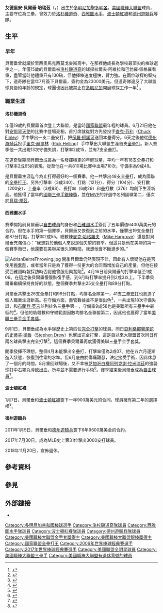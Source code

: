 {{Link style|time=2015-12-11T05:12:05+00:00}}
{{Infobox baseball biography
|name=艾德里安·貝爾垂<br />Adrián Beltré
|image= Adrián Beltré 2011 (1).jpg
|image_size  = 250
|caption = 2011年的貝爾垂 
|position=[[三壘手|三壘手]]
|bats=右
|throws=右
|birth_date= {{Birth date and age|1979|4|7}}
|birth_place= {{DOM}}[[聖多明哥|聖多明哥]]
|death_date= 
|death_place= 
|debutleague =美國職棒大聯盟
|debutdate=6月24日
|debutyear=1998年
|debutteam=洛杉磯道奇
|finalleague =美國職棒大聯盟
|finaldate=9月30日
|finalyear=2018年
|finalteam=德州遊騎兵
|statleague =美國職棒大聯盟
|stat1label=[[打擊率|打擊率]]
|stat1value=.286
|stat2label=[[安打|安打]]
|stat2value=3,166
|stat3label=[[全壘打|全壘打]]
|stat3value=477
|stat4label=[[打點|打點]]
|stat4value=1,707
|teams=
* [[洛杉磯道奇|洛杉磯道奇]] ({{mlby|1998}}–{{mlby|2004}})
* [[西雅圖水手|西雅圖水手]] ({{mlby|2005}}–{{mlby|2009}})
* [[波士頓紅襪|波士頓紅襪]] ({{mlby|2010}})
* [[德克薩斯遊騎兵_(棒球)|德州遊騎兵]] ({{mlby|2011}}–{{mlby|2018}})
|highlights=
* 4×[[美國職棒大聯盟全明星賽|全明星賽]] ([[2010年美國職棒大聯盟全明星賽|2010]]–[[2012年美國職棒大聯盟全明星賽|2012]],[[2014年美國職棒大聯盟全明星賽|2014]])
* 5×[[美國職棒大聯盟金手套獎|金手套獎]] (2007,2008,2011,2012,2016)
* 4×[[美國職棒大聯盟銀棒獎|銀棒獎]] (2004,2010,2011,2014)
* [[美國職棒大聯盟全壘打王|國聯全壘打王]] (2004)
|hoflink  = 美國國家棒球名人堂暨博物館
|hoftype  = 美國棒球名人堂
|hofdate= 
|hofvote= 
}}
'''艾德里安·貝爾垂·培瑞茲'''（{{lang-es|Adrián Beltré Pérez}}，{{bd|1979年|4月7日|||Beltré, Adrián}}）出生於[[多明尼加|多明尼加]][[聖多明各|聖多明各]]，[[美國職棒大聯盟|美國職棒大聯盟]]球員，主要守位為三壘，曾效力於[[洛杉磯道奇|洛杉磯道奇]]、[[西雅圖水手|西雅圖水手]]、[[波士頓紅襪|波士頓紅襪]]和[[德州遊騎兵|德州遊騎兵]]等隊。

== 生平 ==
=== 早年 ===
貝爾垂曾就讀於里西奧馬克西莫戈麥斯高中，在那裡他成長為學校最頂尖的棒球選手之一。{{by|1994年}}年僅15歲的貝爾垂被[[洛杉磯道奇|洛杉磯道奇]]的球探拉爾夫·阿維拉和巴勃羅·佩格羅看重，盡管當時他體重只有130磅，但他揮棒速度極快，臂力強。在兩位球探的堅持下，道奇隊在當年7月簽下貝爾垂，簽約金為23000美元。但道奇隊違反了大聯盟球員簽約年齡的規定，球團也因此被禁止在[[多明尼加|多明尼加]]開展球探工作一年<ref>{{cite book | author = Dayn Perry | title = Do Players Perform Better in Contract Years?''Baseball Between the Numbers: Why Everything You Know About the Game is Wrong'' | location = [[紐約|紐約]] | publisher = Basic Books和Baseball Prospectus | year = 2005 | pages = 200-01}}</ref> 。

=== 職業生涯 ===
==== 洛杉磯道奇 ====
{{MLBy|1998年}}年僅19歲的貝爾垂首次登上大聯盟，是當時[[國家聯盟|國家聯盟]]最年輕的球員。6月21日他在對[[洛杉磯安那罕天使|安那罕天使]]的比賽中登場亮相，首打席就從對方先發投手[[查克·芬利|查克·芬利]]（[[:en:Chuck_Finley|Chuck Finley]]）手中擊出一支二壘安打，把[[保羅·柯諾可|保羅·柯諾可]]送回本壘得分。6天之後他從[[德州游騎兵|德州游騎兵]]投手[[里克·赫爾林|里克·赫爾林]]（[[:en:Rick_Helling|Rick Helling]]）手中擊出大聯盟生涯首支[[全壘打|全壘打]]。新人賽季他一共出現13次守備失誤，打擊率2成15，並有7支全壘打。

在道奇隊期間貝爾垂成長為一名發揮穩定的年輕球星，平均一年有18支全壘打和打擊率2成65的表現。從{{MLBy|1999年}}至{{MLBy|2003年}}他在一共810場比賽中出場710次，守備率為9成48。

{{MLBy|2004年}}是貝爾垂生涯迄今為止打得最好的一個賽季。他一共擊出48支全壘打，成為國聯的[[美國職棒大聯盟全壘打王|全壘打王]]。另外打擊率（3成340）、打點（121分）、得分（104分）、安打數（200安）、上壘率（3成88）、長打率（6成29）和壘打數（376）均創下生涯新高。他獲得了當年的[[國聯歷年三壘手銀棒獎得主|國聯三壘手銀棒獎]]，並在[[美國職棒大聯盟最有價值球員獎|MVP]]的評選中名列國聯第二，僅次於[[貝瑞·邦茲|貝瑞·邦茲]]。

==== 西雅圖水手 ====
{{MLBy|2005年}}賽季開始前貝爾垂以[[自由球員|自由球員]]的身份和[[西雅圖水手|西雅圖水手]]簽訂了五年價值6400萬美元的合約。但在水手的第一個賽季，貝爾垂又恢復到{{MLBy|2004年}}之前的水準，僅擊出19支全壘打和87分打點，打擊率2成55。總教練[[麥克·哈格羅夫|麥克·哈格羅夫]]（[[:en:Mike_Hargrove|Mike Hargrove]]）還是對貝爾垂充滿信心：“我想對於他個人來說是個失望的賽季。但這只是他在美聯的第一個賽季而已，他還要在美聯呆很久的時間，我想他會不斷進步的。”

[[Image:AdrianBeltreThrowing.jpg|thumb]]
{{MLBy|2006年}}開季貝爾垂仍然表現不佳，因此有人懷疑他在{{MLBy|2004年}}是否使用[[興奮劑|興奮劑]]，或者當年只是為了獲得一份更大的合同而增加自己的產量。但他在接受西雅圖時報採訪時否認他曾服用興奮劑<ref>{{cite web| url=http://seattletimes.nwsource.com/html/sports/2003034196_mari02.html | title=Beltre's power shortage prompts steroid suspicions | last=Finnigan | first=Bob | work=[[西雅圖時報|西雅圖時報]]| date=2006-06-02| accessdate=2007-04-08}}</ref>。4月16日前貝爾垂的打擊率低至1成09。在這之後貝爾垂慢慢恢復手感，到6月時打擊率提升到2成3以上。下半季貝爾垂繼續保持良好的狀態，整個賽季共擊出25支全壘打和89分打點。

{{MLBy|2007年}}貝爾垂共擊出26支全壘打和99分打點，均排名全隊第一，41支[[二壘安打|二壘安打]]也創造了個人職業生涯新高。在守備方面，盡管數據並不是很出色<ref>{{cite web | url = http://www.heraldnet.com/article/20071107/SPORTS/711070102/1004 | title = Seattle's Suzuki and Beltre win Gold Gloves | author = Kirby Arnold | date = 2007-11-07 | accessdate = 2010-01-22 | archive-date = 2009-08-27 | archive-url = https://web.archive.org/web/20090827045313/http://www.heraldnet.com/article/20071107/SPORTS/711070102/1004 | dead-url = no }}</ref>，一共出現18次守備失誤，和[[布蘭登·英吉|布蘭登·英吉]]並列排名三壘手第一，守備率9成58也是美聯所有三壘手中最低的<ref>{{cite web | url = http://espn.go.com/mlb/stats/fielding/_/year/2007/position/3b/league/al/order/true | title = MLB Player Fielding Stats - As 3b - 2007 | accessdate = 2010-01-23 | publisher = [[ESPN|ESPN]]}}</ref>，但他的助殺數和守備範圍因數均排名全聯盟第二，因此他也獲得了當年[[美聯歷年三壘手金手套獎得主|美聯三壘手金手套獎]]。

{{MLBy|2008年}}9月1日，貝爾垂成為水手隊歷史上第四位[[完全打擊|完全打擊]]的球員。同日[[亞利桑那響尾蛇|亞利桑那響尾蛇]]的[[史蒂芬·德魯|史蒂芬·德魯]]（[[:en:Stephen_Drew|Stephen Drew]]）也擊出完全打擊，這是自{{MLBy|1920年}}以來大聯盟首次同日有兩名球員擊出完全打擊<ref>{{cite news|url=http://ap.google.com/article/ALeqM5guKcabWYfa4ZOhnWeHUuGasgGA5gD92UAOLG0|title=Seattle's Adrian Beltre hits for cycle|date=2008-09-02|publisher=[[美聯社|美聯社]]|accessdate=2008-09-02|deadurl=yes|archiveurl=http://archive.wikiwix.com/cache/20080903230351/http://ap.google.com/article/ALeqM5guKcabWYfa4ZOhnWeHUuGasgGA5gD92UAOLG0|archivedate=2008-09-03}}</ref>。這個賽季貝爾垂再度獲得美聯三壘手金手套獎。

{{MLBy|2009年}}開季發揮不理想，整個4月未能擊出全壘打，打擊率僅為2成07。他在五六月逐漸進入狀態，恢復到往常的水準。但6月底由於傷痛難忍，決定接受手術，因此休息了一個月的時間。8月重回球場後，又不幸被[[芝加哥白襪|芝加哥白襪]][[阿列克謝·拉米瑞茲|阿列克謝·拉米瑞茲]]的強襲球打中右睾丸導致出血，所幸並不需要進行手術<ref>{{cite web | url = http://www.seattlepostglobe.org/2009/08/14/ms-beltre-doesnt-need-surgery-bedard-is-out-for-the-year | title = M’s Beltre doesn’t need surgery; Bedard is out for the year | date = 2009-08-14 | accessdate = 2010-01-23 | author = John Hickey | publisher = 西雅圖全球郵報}}</ref>。賽季結束後貝爾垂成為[[自由球員|自由球員]]<ref>{{cite news|url=http://seattletimes.nwsource.com/html/thehotstoneleague/2010211878_beltre_sweeney_file_for_free_a.html|title=Beltre, Sweeney file for free agency|date=2009-10-05|publisher=[[西雅圖時報|西雅圖時報]]|accessdate=2009-10-05|archive-date=2009-11-08|archive-url=https://web.archive.org/web/20091108033108/http://seattletimes.nwsource.com/html/thehotstoneleague/2010211878_beltre_sweeney_file_for_free_a.html|dead-url=no}}</ref>。

==== 波士頓紅襪 ====
{{MLBy|2010年}}1月7日，貝爾垂和[[波士頓紅襪|波士頓紅襪]]簽下一年900萬美元的合同，球員擁有第二年的選擇權<ref>{{cite web | url = http://mlb.mlb.com/news/article.jsp?ymd=20100107&content_id=7888792&vkey=news_mlb&fext=.jsp&c_id=mlb | title = Glove love leads Beltre to Boston | author = Ian Browne | publisher = [[MLB.com|MLB.com]] | date = 2010-01-08 | accessdate = 2010-01-23 | archive-date = 2016-06-01 | archive-url = https://web.archive.org/web/20160601012358/http://m.mlb.com/news/article/7888792 | dead-url = no }}</ref>。

==== 德州遊騎兵 ====
2011年1月5日，貝爾垂和[[德州遊騎兵|德州遊騎兵]]簽下6年9600萬美金的合約。

2017年7月30日，成為MLB史上第31位擊出3000安打球員。

2018年11月20日，宣佈退休。

== 參考資料 ==
{{reflist}}

== 參見 ==
{{Portal box|棒球}}

== 外部鏈接 ==
*{{Baseballstats |mlb=134181 |espn=3878 |br=b/beltrad01 |fangraphs=639 |cube=B/Adrian-Beltre}}

{{s-start-collapsible|header={{s-ach}}}}
{{succession box | title = [[國家聯盟|國家聯盟]]最年輕球員 | years = {{MLBy|1998年}} | before = [[安德魯·瓊斯|安德魯·瓊斯]] | after = [[里克·安凱爾|里克·安凱爾]]
}}
{{succession box | before = [[貝瑞·邦茲|貝瑞·邦茲]] | title = [[美國職棒大聯盟單月最佳球員|國家聯盟單月最佳球員]]| years = {{MLBy|2004年}}9月 | after = [[德瑞克·李|德瑞克·李]]}}
{{succession box | title=[[美國職棒大聯盟全壘打王|國家聯盟全壘打王]] | before=[[吉姆·湯米|吉姆·湯米]] | years={{MLBy|2004年}}| after=[[安德魯·瓊斯|安德魯·瓊斯]]}}
{{succession box | before = [[艾瑞克·夏維茲|艾瑞克·夏維茲]] | title = [[美國職棒大聯盟三壘手金手套|美國聯盟三壘手金手套]]| years = {{MLBy|2007年}}、{{MLBy|2008年}} | after = [[埃文·朗歌利亞|埃文·朗歌利亞]]}}
{{succession box | title=[[美國職棒大聯盟三壘手銀棒獎|美國聯盟三壘手銀棒獎]] | before=[[埃文·朗歌利亞|埃文·朗歌利亞]] | years={{MLBy|2010年}}| after=現任}}
{{succession box | before = [[麥克·洛威爾|麥克·洛威爾]] | title = [[美國職棒大聯盟三壘手銀棒獎|國家聯盟三壘手銀棒獎]]| years = {{MLBy|2004年}} | after = [[Morgan_Ensberg|Morgan Ensberg]]}}
{{end box}}
{{國家聯盟全壘打王}}
{{Lou Gehrig Memorial Award}}
{{2017年世界棒球經典賽多明尼加隊選手列表}}
{{3000 hit club}}
{{德州遊騎兵隊退休號碼}}
{{Authority control}}

{{DEFAULTSORT:Beltre, Adrian}}
[[Category:多明尼加共和國棒球選手|Category:多明尼加共和國棒球選手]]
[[Category:洛杉磯道奇隊球員|Category:洛杉磯道奇隊球員]]
[[Category:西雅圖水手隊球員|Category:西雅圖水手隊球員]]
[[Category:波士頓紅襪隊球員|Category:波士頓紅襪隊球員]]
[[Category:德州遊騎兵隊球員|Category:德州遊騎兵隊球員]]
[[Category:美國職棒大聯盟金手套獎得主|Category:美國職棒大聯盟金手套獎得主]]
[[Category:美國職棒大聯盟銀棒獎得主|Category:美國職棒大聯盟銀棒獎得主]]
[[Category:國家聯盟全壘打王|Category:國家聯盟全壘打王]]
[[Category:2006年世界棒球經典賽選手|Category:2006年世界棒球經典賽選手]]
[[Category:2017年世界棒球經典賽選手|Category:2017年世界棒球經典賽選手]]
[[Category:美國聯盟全明星球員|Category:美國聯盟全明星球員]]
[[Category:美國職棒大聯盟三壘手|Category:美國職棒大聯盟三壘手]]
[[Category:美國職棒大聯盟有退休背號的球員|Category:美國職棒大聯盟有退休背號的球員]]